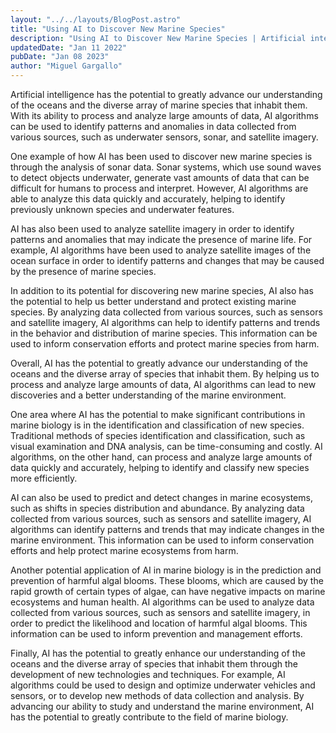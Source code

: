 ```yaml
---
layout: "../../layouts/BlogPost.astro"
title: "Using AI to Discover New Marine Species"
description: "Using AI to Discover New Marine Species | Artificial intelligence, or AI, is a rapidly growing field that has the potential to revolutionize a wide range of industries. In this article, we'll explore just a few of the many reasons why AI is a valuable resource for businesses of all types."
updatedDate: "Jan 11 2022"
pubDate: "Jan 08 2023"
author: "Miguel Gargallo"
---
```


Artificial intelligence has the potential to greatly advance our understanding of the oceans and the diverse array of marine species that inhabit them. With its ability to process and analyze large amounts of data, AI algorithms can be used to identify patterns and anomalies in data collected from various sources, such as underwater sensors, sonar, and satellite imagery.

One example of how AI has been used to discover new marine species is through the analysis of sonar data. Sonar systems, which use sound waves to detect objects underwater, generate vast amounts of data that can be difficult for humans to process and interpret. However, AI algorithms are able to analyze this data quickly and accurately, helping to identify previously unknown species and underwater features.

AI has also been used to analyze satellite imagery in order to identify patterns and anomalies that may indicate the presence of marine life. For example, AI algorithms have been used to analyze satellite images of the ocean surface in order to identify patterns and changes that may be caused by the presence of marine species.

In addition to its potential for discovering new marine species, AI also has the potential to help us better understand and protect existing marine species. By analyzing data collected from various sources, such as sensors and satellite imagery, AI algorithms can help to identify patterns and trends in the behavior and distribution of marine species. This information can be used to inform conservation efforts and protect marine species from harm.

Overall, AI has the potential to greatly advance our understanding of the oceans and the diverse array of species that inhabit them. By helping us to process and analyze large amounts of data, AI algorithms can lead to new discoveries and a better understanding of the marine environment.

One area where AI has the potential to make significant contributions in marine biology is in the identification and classification of new species. Traditional methods of species identification and classification, such as visual examination and DNA analysis, can be time-consuming and costly. AI algorithms, on the other hand, can process and analyze large amounts of data quickly and accurately, helping to identify and classify new species more efficiently.

AI can also be used to predict and detect changes in marine ecosystems, such as shifts in species distribution and abundance. By analyzing data collected from various sources, such as sensors and satellite imagery, AI algorithms can identify patterns and trends that may indicate changes in the marine environment. This information can be used to inform conservation efforts and help protect marine ecosystems from harm.

Another potential application of AI in marine biology is in the prediction and prevention of harmful algal blooms. These blooms, which are caused by the rapid growth of certain types of algae, can have negative impacts on marine ecosystems and human health. AI algorithms can be used to analyze data collected from various sources, such as sensors and satellite imagery, in order to predict the likelihood and location of harmful algal blooms. This information can be used to inform prevention and management efforts.

Finally, AI has the potential to greatly enhance our understanding of the oceans and the diverse array of species that inhabit them through the development of new technologies and techniques. For example, AI algorithms could be used to design and optimize underwater vehicles and sensors, or to develop new methods of data collection and analysis. By advancing our ability to study and understand the marine environment, AI has the potential to greatly contribute to the field of marine biology.
